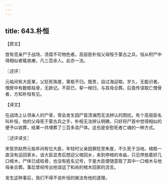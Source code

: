```yaml
---
---
---
```

title: 643.朴恒
---



【原文】

尝有觅亲尸于战场，溃腐不可物色者。高丽臣朴恒父母殁于蒙古之兵，恒从积尸中得相似者辄收瘗，凡三百余人。此亦一法。

〖述评〗

元祐间有大臣某，父贬死珠崖，寓柩不归。既贵，自过海迎取。岁久，无能识者。僧房中有数柩枯骨，无款记。不获已，挈一棺归，与其母合葬。后竟传误取亡僧骨者，方知朴恒有见。

【译文】

在战场上认领亲人的尸骨，常会发生因尸首溃澜而无法辨认的困扰。有个高丽臣名叫朴恒，他的父母死于蒙古兵之手，朴桓无法辨认明确，只好将尸首中觉得相似的便予以收葬，结果一共埋葬了三百多具尸体。这也是安慰死者亡魂的一种方式。

〖述评译文〗

宋哲宗赵煦元祐年间有位大臣，年轻时父亲因罪贬至朱崖，不久死于当地，棺柩一直没有运回家乡。该大臣显贵后想迎父棺回乡，来到停棺的寺庙，只见停放着好几口棺木，尸体已成枯骨，也没有姓名记号，于是大臣便随意取了其中一口棺木与他母亲合葬。事后曾经传出他误运了和尚的棺木回家的流言。

发生这种事后，我们不得不说朴恒的做法有他的道理。